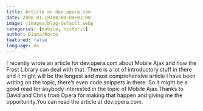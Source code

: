 ```yaml
---
title: Article on dev.opera.com
date: 2008-01-18T00:00:00+01:00
image: /images/blog-default.webp
categories: [mobile, historic]
author: Diana/Rocco
featured: false
language: en
---
```


<div class="entry-content">
I recently wrote an article for dev.opera.com about Mobile Ajax and how the Frost Library can deal with that. There is a lot of introductory stuff in there and it might will be the longest and most comprehensive article I have been writing on the topic, there’s even code snippets in there. So it might be a good read for anybody interested in the topic of Mobile Ajax.Thanks to David and Chris from Opera for making that happen and giving me the opportunity.You can read the article at dev.opera.com.
</div>

